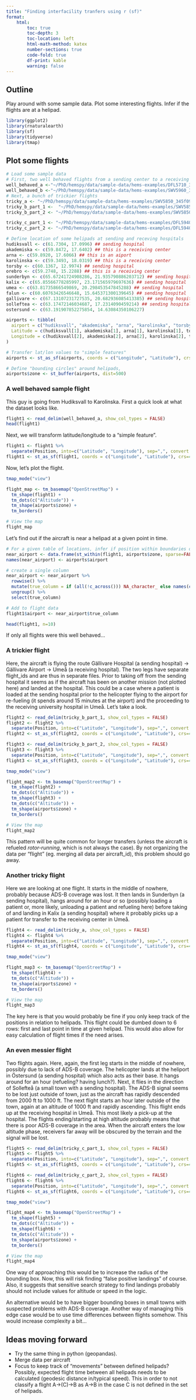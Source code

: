 ```yaml
---
title: "Finding interfacility tranfers using r (sf)" 
format:
    html:
        toc: true
        toc-depth: 3
        toc-location: left
        html-math-method: katex
        number-sections: true
        code-fold: true
        df-print: kable
        warning: false
---
```


## Outline
Play around with some sample data. Plot some interesting flights. Infer if the flights are at a helipad.

```r
library(ggplot2)
library(rnaturalearth)
library(sf)
library(tidyverse)
library(tmap)
```

## Plot some flights
```r
# Load some sample data
# First, two well behaved flights from a sending center to a receiving center
well_behaved_a <-"~/PhD/hemspy/data/sample-data/hems-examples/DFL5710_35200a2b.csv"
well_behaved_b <-"~/PhD/hemspy/data/sample-data/hems-examples/SWV5960_3526909c.csv"
# Next, a bunch of trickier flights
tricky_a <- "~/PhD/hemspy/data/sample-data/hems-examples/SWV5850_345f09a8.csv"
tricky_b_part_1 <-  "~/PhD/hemspy/data/sample-data/hems-examples/SWV5850_34bac707.csv"
tricky_b_part_2 <- "~/PhD/hemspy/data/sample-data/hems-examples/SWV5850_34bad6ce.csv"

tricky_c_part_1 <- "~/PhD/hemspy/data/sample-data/hems-examples/DFL5940_34f7c0ea.csv"
tricky_c_part_2 <- "~/PhD/hemspy/data/sample-data/hems-examples/DFL5940_34f82b91.csv"

# Define location of some helipads at sending and receving hospitals
hudiksvall <- c(61.7304, 17.0996) ## sending hospital
akademiska <- c(59.8472, 17.6402) ## this is a receiving center
arna <- c(59.8920, 17.6066) ## this is an aiport
karolinska <- c(59.3493, 18.0319) ## this is a receiving center
torsby <- c(60.1367, 12.9974) ## sending hospital
orebro <- c(59.2748, 15.2288) ## this is a receiving center
sunderbyn <- c(65.67241724908286, 21.935790886203712) ## sending hospital
kalix <- c(65.85566778285997, 23.171565979697636) ## sending hospital
umea <- c(63.81735866549869, 20.298453547845288) ## sending hospital
falun <- c(60.60763426546648, 15.645371300139645) ## sending hospital
gallivare <- c(67.13107231727535, 20.682936085413385) ## sending hospital
solleftea <- c(63.17472146034687, 17.2314090459214) ## sending hospital
ostersund <- c(63.191907852275854, 14.63084350106227)

airports <- tibble(
  airport = c("hudiksvall", "akademiska", "arna", "karolinska", "torsby", "orebro", "sunderbyn", "kalix", "umea", "falun", "gallivare", "solleftea", "ostersund"),
  Latitude = c(hudiksvall[1], akademiska[1], arna[1], karolinska[1], torsby[1], orebro[1], sunderbyn[1], kalix[1], umea[1], falun[1], gallivare[1], solleftea[1], ostersund[1]),
  Longitude = c(hudiksvall[2], akademiska[2], arna[2], karolinska[2], torsby[2], orebro[2], sunderbyn[2], kalix[2], umea[2], falun[2], gallivare[2], solleftea[2], ostersund[2])
)

# Transfer lat/lon values to "simple features"
airports <- st_as_sf(airports, coords = c("Longitude", "Latitude"), crs=4326)

# Define "bounding circles" around helipads,
airports$zone <- st_buffer(airports, dist=500)
```

### A well behaved sample flight
This guy is going from Hudiksvall to Karolinska. First a quick look at what the dataset looks like.

```r
flight1 <- read_delim(well_behaved_a, show_col_types = FALSE)
head(flight1)
```
Next, we will transform latitude/longitude to a "simple feature".

```r
flight1 <- flight1 %>%
  separate(Position, into=c("Latitude", "Longitude"), sep=",", convert = TRUE)
flight1 <- st_as_sf(flight1, coords = c("Longitude", "Latitude"), crs=4326)
```

Now, let's plot the flight.

```r
tmap_mode("view")

flight_map <- tm_basemap("OpenStreetMap") + 
  tm_shape(flight1) + 
  tm_dots(c("Altitude")) +
  tm_shape(airports$zone) +
  tm_borders()

# View the map
flight_map
```

Let's find out if the aircraft is near a helipad at a given point in time.

```r
# For a given table of locations, infer if position within boundaries of a helipad
near_airport <- data.frame(st_within(flight1, airports$zone, sparse=FALSE))
names(near_airport) <- airports$airport

# create a single column
near_airport <- near_airport %>%
  rowwise() %>%
  mutate(true_column = if (all(!c_across())) NA_character_ else names(cur_data())[which(c_across() == TRUE)]) %>%
  ungroup() %>%
  select(true_column)

# Add to flight data
flight1$airport <- near_airport$true_column

head(flight1, n=10)
```
If only all flights were this well behaved...

### A trickier flight
Here, the aircraft is flying the route Gällivare Hospital (a sending hospital) -> Gällivare Airport -> Umeå (a receiving hospital). The two legs have separate flight_ids and are thus in separate files. Prior to taking off from the sending hospital it seems as if the aircraft has been on another mission (not plotted here) and landed at the hospital. This could be a case where a patient is loaded at the sending hospital prior to the helicopter flying to the airport for re-fueling (it spends around 15 minutes at the airport) and the proceeding to the receiving university hospital in Umeå. Let's take a look.


```r

flight2 <- read_delim(tricky_b_part_1, show_col_types = FALSE)
flight2 <- flight2 %>%
  separate(Position, into=c("Latitude", "Longitude"), sep=",", convert = TRUE)
flight2 <- st_as_sf(flight2, coords = c("Longitude", "Latitude"), crs=4326)

flight3 <- read_delim(tricky_b_part_2, show_col_types = FALSE)
flight3 <- flight3 %>%
  separate(Position, into=c("Latitude", "Longitude"), sep=",", convert = TRUE)
flight3 <- st_as_sf(flight3, coords = c("Longitude", "Latitude"), crs=4326)

tmap_mode("view")

flight_map2 <- tm_basemap("OpenStreetMap") + 
  tm_shape(flight2) + 
  tm_dots(c("Altitude")) +
  tm_shape(flight3) + 
  tm_dots(c("Altitude")) +
  tm_shape(airports$zone) +
  tm_borders()

# View the map
flight_map2
```
This pattern will be quite common for longer transfers (unless the aircraft is refueled *rotor-running*, which is not always the case). By not organizing the data per "flight" (eg. merging all data per aircraft_id), this problem should go away.

### Another tricky flight
Here we are looking at one flight. It starts in the middle of nowhere, probably because ADS-B coverage was lost. It then lands in Sunderbyn (a sending hospital), hangs around for an hour or so (possibly loading a patient or, more likely, unloading a patient and refueling here) before taking of and landing in Kalix (a sending hospital) where it probably picks up a patient for transfer to the receiving center in Umeå.

```r

flight4 <- read_delim(tricky_a, show_col_types = FALSE)
flight4 <- flight4 %>%
  separate(Position, into=c("Latitude", "Longitude"), sep=",", convert = TRUE)
flight4 <- st_as_sf(flight4, coords = c("Longitude", "Latitude"), crs=4326)

tmap_mode("view")

flight_map3 <- tm_basemap("OpenStreetMap") + 
  tm_shape(flight4) + 
  tm_dots(c("Altitude")) +
  tm_shape(airports$zone) +
  tm_borders()

# View the map
flight_map3
```

The key here is that you would probably be fine if you only keep track of the positions in relation to helipads. This flight could be dumbed down to 6 rows: first and last point in time at given helipad. This would also allow for easy calculation of flight times if the need arises.

### An even messier flight
Two flights again. Here, again, the first leg starts in the middle of nowhere, possibly due to lack of ADS-B coverage. The helicopter lands at the heliport in Östersund (a sending hospital) which also acts as their base. It hangs around for an hour (refueling? having lunch?). Next, it flies in the direction of Sollefteå (a small town with a sending hospital). The ADS-B signal seems to be lost just outside of town, just as the aircraft has rapidly descended from 2000 ft to 1000 ft. The next flight starts an hour later outside of the town, again at an altitude of 1000 ft and rapidly ascending. This flight ends up at the receiving hospital in Umeå. This most likely a pick-up at the hospital. The flights ending/starting at high altitude probably means that there is poor ADS-B coverage in the area. When the aircraft enters the low altitude phase, receivers far away will be obscured by the terrain and the signal will be lost.

```r

flight5 <- read_delim(tricky_c_part_1, show_col_types = FALSE)
flight5 <- flight5 %>%
  separate(Position, into=c("Latitude", "Longitude"), sep=",", convert = TRUE)
flight5 <- st_as_sf(flight5, coords = c("Longitude", "Latitude"), crs=4326)

flight6 <- read_delim(tricky_c_part_2, show_col_types = FALSE)
flight6 <- flight6 %>%
  separate(Position, into=c("Latitude", "Longitude"), sep=",", convert = TRUE)
flight6 <- st_as_sf(flight6, coords = c("Longitude", "Latitude"), crs=4326)

tmap_mode("view")

flight_map4 <- tm_basemap("OpenStreetMap") + 
  tm_shape(flight5) + 
  tm_dots(c("Altitude")) +
  tm_shape(flight6) + 
  tm_dots(c("Altitude")) +
  tm_shape(airports$zone) +
  tm_borders()

# View the map
flight_map4
```

One way of approaching this would be to increase the radius of the bounding box. Now, this will risk finding "false positive landings" of course. Also, it suggests that sensitive search strategy to find landings probably should not include values for altitude or speed in the logic.

An alternative would be to have bigger bounding boxes in small towns with suspected problems with ADS-B coverage. Another way of managing this edge case would be to use time differences between flights somehow. This would increase complexity a bit...

## Ideas moving forward
- Try the same thing in python (geopandas).
- Merge data per aircraft
- Focus to keep track of "movements" between defined helipads? Possibly, expected flight time between all helipads needs to be calculated (geodesic distance in/typical speed). This in order to not classify a flight A->(C)->B as A->B in the case C is not defined in the set of helipads. 

